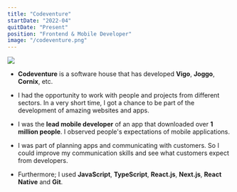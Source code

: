 ```yaml
---
title: "Codeventure"
startDate: "2022-04"
quitDate: "Present"
position: "Frontend & Mobile Developer"
image: "/codeventure.png"
---
```


<img src="/codeventure.png" className="rounded-lg" draggable="false" />

- **Codeventure** is a software house that has developed **Vigo**, **Joggo**, **Cornix**, etc.

- I had the opportunity to work with people and projects from different sectors. In a very short time, I got a chance to be part of the development of amazing websites and apps.

- I was the **lead mobile developer** of an app that downloaded over **1 million people**. I observed people's expectations of mobile applications.

- I was part of planning apps and communicating with customers. So I could improve my communication skills and see what customers expect from developers.

- Furthermore; I used **JavaScript**, **TypeScript**, **React.js**, **Next.js**, **React Native** and **Git**.
